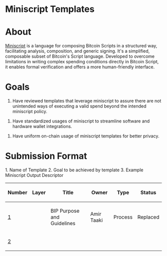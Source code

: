 =Miniscript Templates=


=About=

[https://bitcoin.sipa.be/miniscript/ Miniscript] is a language for composing Bitcoin Scripts in a structured way, facilitating analysis, composition, and generic signing. It's a simplified, composable subset of Bitcoin's Script language. Developed to overcome limitations in writing complex spending conditions directly in Bitcoin Script, it enables formal verification and offers a more human-friendly interface.

=Goals=

# Have reviewed templates that leverage miniscript to assure there are not unintended ways of executing a valid spend beyond the intended miniscript policy.

# Have standardized usages of miniscript to streamline software and hardware wallet integrations.

# Have uniform on-chain usage of miniscript templates for better privacy.

=Submission Format=

1. Name of Template
2. Goal to be achieved by template
3. Example Miniscript Output Descriptor


{| class="wikitable sortable" style="width: auto; text-align: center; font-size: smaller; table-layout: fixed;"
!Number
!Layer
!Title
!Owner
!Type
!Status
|- style="background-color: #ffcfcf"
| [[bip-0001.mediawiki|1]]
|
| BIP Purpose and Guidelines
| Amir Taaki
| Process
| Replaced
|- style="background-color: #cfffcf"
| [[bip-0002.mediawiki|2]]
|}
